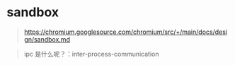 # sandbox

> https://chromium.googlesource.com/chromium/src/+/main/docs/design/sandbox.md

> ipc 是什么呢？：inter-process-communication